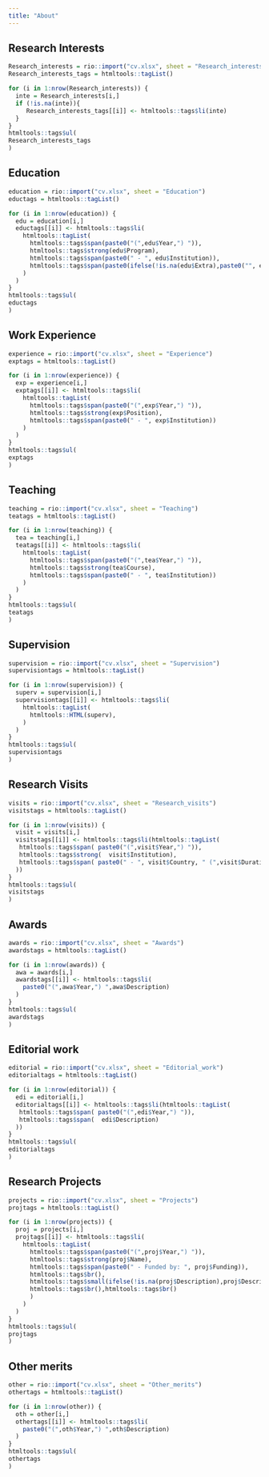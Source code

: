 ```yaml
---
title: "About"
---
```



## Research Interests

 
```r
Research_interests = rio::import("cv.xlsx", sheet = "Research_interests")
Research_interests_tags = htmltools::tagList()

for (i in 1:nrow(Research_interests)) {
  inte = Research_interests[i,]
  if (!is.na(inte)){
     Research_interests_tags[[i]] <- htmltools::tags$li(inte)
  }
}
htmltools::tags$ul(
Research_interests_tags
)
```


## Education



```r
education = rio::import("cv.xlsx", sheet = "Education")
eductags = htmltools::tagList()

for (i in 1:nrow(education)) {
  edu = education[i,]
  eductags[[i]] <- htmltools::tags$li(
    htmltools::tagList(
      htmltools::tags$span(paste0("(",edu$Year,") ")),
      htmltools::tags$strong(edu$Program), 
      htmltools::tags$span(paste0(" - ", edu$Institution)),
      htmltools::tags$span(paste0(ifelse(!is.na(edu$Extra),paste0("", edu$Extra),"")))
    )
  )
}
htmltools::tags$ul(
eductags
)
```



 
## Work Experience


```r
experience = rio::import("cv.xlsx", sheet = "Experience")
exptags = htmltools::tagList()

for (i in 1:nrow(experience)) {
  exp = experience[i,]
  exptags[[i]] <- htmltools::tags$li(
    htmltools::tagList(
      htmltools::tags$span(paste0("(",exp$Year,") ")),
      htmltools::tags$strong(exp$Position), 
      htmltools::tags$span(paste0(" - ", exp$Institution)) 
    )
  )
}
htmltools::tags$ul(
exptags
)
```

## Teaching

```r
teaching = rio::import("cv.xlsx", sheet = "Teaching")
teatags = htmltools::tagList()

for (i in 1:nrow(teaching)) {
  tea = teaching[i,]
  teatags[[i]] <- htmltools::tags$li(
    htmltools::tagList(
      htmltools::tags$span(paste0("(",tea$Year,") ")),
      htmltools::tags$strong(tea$Course), 
      htmltools::tags$span(paste0(" - ", tea$Institution)) 
    )
  )
}
htmltools::tags$ul(
teatags
)
```

## Supervision


```r
supervision = rio::import("cv.xlsx", sheet = "Supervision")
supervisiontags = htmltools::tagList()

for (i in 1:nrow(supervision)) {
  superv = supervision[i,]
  supervisiontags[[i]] <- htmltools::tags$li(
    htmltools::tagList(
      htmltools::HTML(superv), 
    )
  )
}
htmltools::tags$ul(
supervisiontags
)
```


## Research Visits
```r
visits = rio::import("cv.xlsx", sheet = "Research_visits")
visitstags = htmltools::tagList()

for (i in 1:nrow(visits)) {
  visit = visits[i,]
  visitstags[[i]] <- htmltools::tags$li(htmltools::tagList(
   htmltools::tags$span( paste0("(",visit$Year,") ")),
   htmltools::tags$strong(  visit$Institution), 
   htmltools::tags$span( paste0(" - ", visit$Country, " (",visit$Duration,")"))
  ))
}
htmltools::tags$ul(
visitstags
)
```

## Awards

```r
awards = rio::import("cv.xlsx", sheet = "Awards")
awardstags = htmltools::tagList()

for (i in 1:nrow(awards)) {
  awa = awards[i,]
  awardstags[[i]] <- htmltools::tags$li(
    paste0("(",awa$Year,") ",awa$Description)
  )
}
htmltools::tags$ul(
awardstags
)
```

## Editorial work
```r
editorial = rio::import("cv.xlsx", sheet = "Editorial_work")
editorialtags = htmltools::tagList()

for (i in 1:nrow(editorial)) {
  edi = editorial[i,]
  editorialtags[[i]] <- htmltools::tags$li(htmltools::tagList(
   htmltools::tags$span( paste0("(",edi$Year,") ")),
   htmltools::tags$span(  edi$Description)
  ))
}
htmltools::tags$ul(
editorialtags
)
```


## Research Projects

```r
projects = rio::import("cv.xlsx", sheet = "Projects")
projtags = htmltools::tagList()

for (i in 1:nrow(projects)) {
  proj = projects[i,]
  projtags[[i]] <- htmltools::tags$li(
    htmltools::tagList(
      htmltools::tags$span(paste0("(",proj$Year,") ")),
      htmltools::tags$strong(proj$Name), 
      htmltools::tags$span(paste0(" - Funded by: ", proj$Funding)), 
      htmltools::tags$br(),
      htmltools::tags$small(ifelse(!is.na(proj$Description),proj$Description,""),
      htmltools::tags$br(),htmltools::tags$br()
      )
    )
  )
}
htmltools::tags$ul(
projtags
)
```

## Other merits

```r
other = rio::import("cv.xlsx", sheet = "Other_merits")
othertags = htmltools::tagList()

for (i in 1:nrow(other)) {
  oth = other[i,]
  othertags[[i]] <- htmltools::tags$li(
    paste0("(",oth$Year,") ",oth$Description)
  )
}
htmltools::tags$ul(
othertags
)
```
 

 
 

